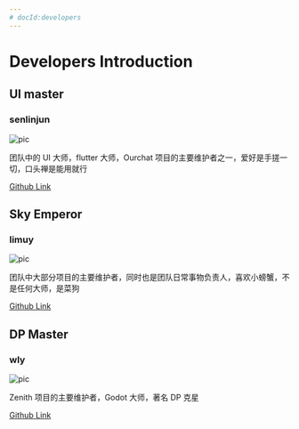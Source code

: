 ```yaml
---
# docId:developers
---
```


# Developers Introduction

## UI master

### senlinjun

<div style={{ textAlign: "center" }}>
  <img
    src="https://github.com/senlinjun.png"
    alt="pic"
    style={{ width: "250px" }}
  ></img>
</div>

团队中的 UI 大师，flutter 大师，Ourchat 项目的主要维护者之一，爱好是手搓一切，口头禅是能用就行

[Github Link](https://github.com/senlinjun)

## Sky Emperor

### limuy

<div style={{ textAlign: "center" }}>
  <img
    src="https://github.com/limuy2022.png"
    alt="pic"
    style={{ width: "250px" }}
  ></img>
</div>

团队中大部分项目的主要维护者，同时也是团队日常事物负责人，喜欢小螃蟹，不是任何大师，是菜狗

[Github Link](https://github.com/limuy2022)

## DP Master

### wly

<div style={{ textAlign: "center" }}>
  <img
    src="https://github.com/wlywlywlywly.png"
    alt="pic"
    style={{ width: "250px" }}
  ></img>
</div>

Zenith 项目的主要维护者，Godot 大师，著名 DP 克星

[Github Link](https://github.com/wlywlywlywly)
